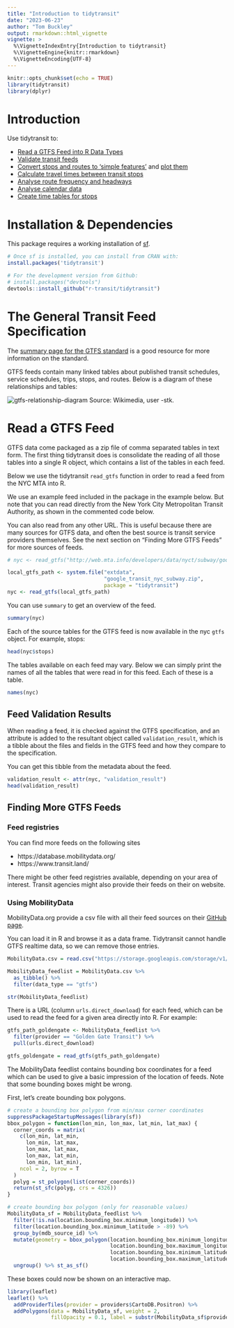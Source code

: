 ```yaml
---
title: "Introduction to tidytransit"
date: "2023-06-23"
author: "Tom Buckley"
output: rmarkdown::html_vignette
vignette: >
  %\VignetteIndexEntry{Introduction to tidytransit}
  %\VignetteEngine{knitr::rmarkdown}
  %\VignetteEncoding{UTF-8}
---
```


```r
knitr::opts_chunk$set(echo = TRUE)
library(tidytransit)
library(dplyr)
```
<!-- [![CRAN -->
<!-- status](https://www.r-pkg.org/badges/version/tidytransit?)](https://cran.r-project.org/package=tidytransit) -->

# Introduction

Use tidytransit to:

- [Read a GTFS Feed into R Data Types](https://r-transit.github.io/tidytransit/articles/introduction.html#read-a-gtfs-feed)
- [Validate transit feeds](https://r-transit.github.io/tidytransit/articles/introduction.html#feed-validation-results)
- [Convert stops and routes to 'simple features'](https://r-transit.github.io/tidytransit/reference/gtfs_as_sf.html) and [plot them](https://r-transit.github.io/tidytransit/reference/plot.tidygtfs.html)
- [Calculate travel times between transit stops](https://r-transit.github.io/tidytransit/reference/travel_times.html)
- [Analyse route frequency and headways](https://r-transit.github.io/tidytransit/articles/servicepatterns.html)
- [Analyse calendar data](https://r-transit.github.io/tidytransit/articles/servicepatterns.html)
- [Create time tables for stops](https://r-transit.github.io/tidytransit/articles/timetable.html)

# Installation & Dependencies

This package requires a working installation of [sf](https://github.com/r-spatial/sf#installing). 

```r
# Once sf is installed, you can install from CRAN with: 
install.packages('tidytransit')

# For the development version from Github:
# install.packages("devtools")
devtools::install_github("r-transit/tidytransit")
```

# The General Transit Feed Specification

The [summary page for the GTFS standard](https://gtfs.org/documentation/overview/) 
is a good resource for more information on the standard.

GTFS feeds contain many linked tables about published transit schedules, service 
schedules, trips, stops, and routes. Below is a diagram of these relationships and tables:

![gtfs-relationship-diagram](figures/GTFS_class_diagram.svg.png)
Source: Wikimedia, user -stk. 

# Read a GTFS Feed

GTFS data come packaged as a zip file of comma separated tables in text form. The first thing 
tidytransit does is consolidate the reading of all those tables into a single R object, which contains 
a list of the tables in each feed. 

Below we use the tidytransit `read_gtfs` function in order to read a feed from the NYC MTA 
into R.

We use an example feed included in the package in the example below. But note that you can read 
directly from the New York City Metropolitan Transit Authority, as shown in the commented 
code below.

You can also read from any other URL. This is useful because there are many sources for 
GTFS data, and often the best source is transit service providers themselves. See the next 
section on "Finding More GTFS Feeds" for more sources of feeds. 

```r
# nyc <- read_gtfs("http://web.mta.info/developers/data/nyct/subway/google_transit.zip")

local_gtfs_path <- system.file("extdata", 
                               "google_transit_nyc_subway.zip", 
                               package = "tidytransit")
nyc <- read_gtfs(local_gtfs_path)
```

You can use `summary` to get an overview of the feed.

```r
summary(nyc)
```

Each of the source tables for the GTFS feed is now available in the nyc `gtfs` object. For
example, stops:

```r
head(nyc$stops)
```

The tables available on each feed may vary. Below we can simply print the names of all the 
tables that were read in for this feed. Each of these is a table.

```r
names(nyc)
```

## Feed Validation Results

When reading a feed, it is checked against the GTFS specification, and an attribute is 
added to the resultant object called `validation_result`, which is a tibble about the files 
and fields in the GTFS feed and how they compare to the specification. 

You can get this tibble from the metadata about the feed. 

```r
validation_result <- attr(nyc, "validation_result")
head(validation_result)
```

## Finding More GTFS Feeds

### Feed registries

You can find more feeds on the following sites

- https://database.mobilitydata.org/
- https://www.transit.land/

There might be other feed registries available, depending on your area of interest. 
Transit agencies might also provide their feeds on their on website.

### Using MobilityData

MobilityData.org provide a csv file with all their feed sources on their
[GitHub page](https://github.com/MobilityData/mobility-database-catalogs).

You can load it in R and browse it as a data frame. Tidytransit cannot handle GTFS realtime 
data, so we can remove those entries.

```r
MobilityData.csv = read.csv("https://storage.googleapis.com/storage/v1/b/mdb-csv/o/sources.csv?alt=media")

MobilityData_feedlist = MobilityData.csv %>% 
  as_tibble() %>% 
  filter(data_type == "gtfs")

str(MobilityData_feedlist)
```

There is a URL (column `urls.direct_download`) for each feed, which 
can be used to read the feed for a given area directly into R. For example:

```r
gtfs_path_goldengate <- MobilityData_feedlist %>% 
  filter(provider == "Golden Gate Transit") %>%
  pull(urls.direct_download)

gtfs_goldengate = read_gtfs(gtfs_path_goldengate)
```

The MobilityData feedlist contains bounding box coordinates for a feed which can be used to 
give a basic impression of the location of feeds. Note that some bounding boxes might be 
wrong.

First, let's create bounding box polygons.

```r
# create a bounding box polygon from min/max corner coordinates
suppressPackageStartupMessages(library(sf))
bbox_polygon = function(lon_min, lon_max, lat_min, lat_max) {
  corner_coords = matrix(
    c(lon_min, lat_min,
      lon_min, lat_max,
      lon_max, lat_max,
      lon_max, lat_min,
      lon_min, lat_min),
    ncol = 2, byrow = T
  )
  polyg = st_polygon(list(corner_coords))
  return(st_sfc(polyg, crs = 4326))
}

# create bounding box polygon (only for reasonable values)
MobilityData_sf = MobilityData_feedlist %>% 
  filter(!is.na(location.bounding_box.minimum_longitude)) %>% 
  filter(location.bounding_box.minimum_latitude > -89) %>% 
  group_by(mdb_source_id) %>% 
  mutate(geometry = bbox_polygon(location.bounding_box.minimum_longitude,
                                 location.bounding_box.maximum_longitude,
                                 location.bounding_box.minimum_latitude,
                                 location.bounding_box.maximum_latitude)) %>% 
  ungroup() %>% st_as_sf()
```

These boxes could now be shown on an interactive map.

```r
library(leaflet)
leaflet() %>% 
  addProviderTiles(provider = providers$CartoDB.Positron) %>% 
  addPolygons(data = MobilityData_sf, weight = 2, 
              fillOpacity = 0.1, label = substr(MobilityData_sf$provider, 0, 60))

```
